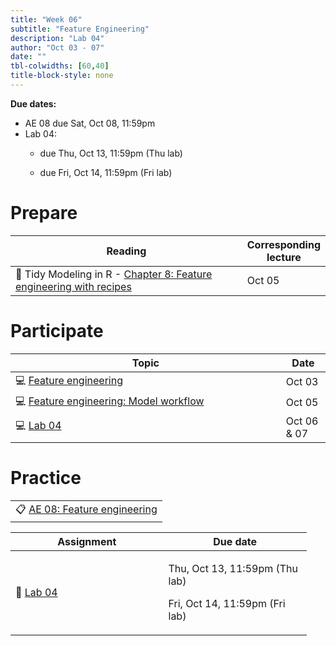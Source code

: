 ```yaml
---
title: "Week 06"
subtitle: "Feature Engineering"
description: "Lab 04"
author: "Oct 03 - 07"
date: ""
tbl-colwidths: [60,40]
title-block-style: none
---
```


::: callout-important
**Due dates:**

-   AE 08 due Sat, Oct 08, 11:59pm
-   Lab 04:
    -   due Thu, Oct 13, 11:59pm (Thu lab)

    -   due Fri, Oct 14, 11:59pm (Fri lab)
:::

# Prepare

+----------------------------------------------------------------------------------------------------------+-----------------------+
| Reading                                                                                                  | Corresponding lecture |
+==========================================================================================================+=======================+
| 📖 Tidy Modeling in R - [Chapter 8: Feature engineering with recipes](https://www.tmwr.org/recipes.html) | Oct 05                |
+----------------------------------------------------------------------------------------------------------+-----------------------+

# Participate

+------------------------------------------------------------------------------------+-------------+
| Topic                                                                              | Date        |
+====================================================================================+=============+
| 💻 [Feature engineering](../slides/11-feature-engineering.qmd)                     | Oct 03      |
+------------------------------------------------------------------------------------+-------------+
| 💻 [Feature engineering: Model workflow](../slides/12-feature-engineering-pt2.qmd) | Oct 05      |
+------------------------------------------------------------------------------------+-------------+
| 💻 [Lab 04](../slides/lab-04.qmd)                                                  | Oct 06 & 07 |
+------------------------------------------------------------------------------------+-------------+

# Practice

+----------------------------------------------------------------------------------------------------+
| 📋 [AE 08: Feature engineering](https://sta210-fa22.netlify.app/ae/ae-08-feature-engineering.html) |
+----------------------------------------------------------------------------------------------------+

+----------------------------------+--------------------------------+
| Assignment                       | Due date                       |
+==================================+================================+
| 📝 [Lab 04](../labs/lab-04.html) | Thu, Oct 13, 11:59pm (Thu lab) |
|                                  |                                |
|                                  | Fri, Oct 14, 11:59pm (Fri lab) |
+----------------------------------+--------------------------------+
